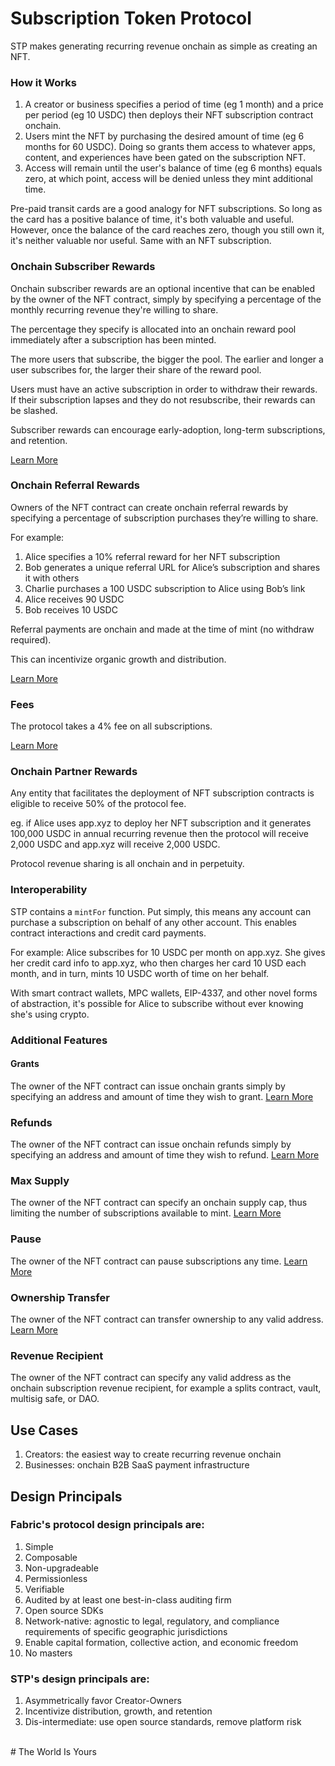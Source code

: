 # Subscription Token Protocol

STP makes generating recurring revenue onchain as simple as creating an NFT.

### How it Works

1. A creator or business specifies a period of time (eg 1 month) and a price per period (eg 10 USDC) then deploys their NFT subscription contract onchain.
2. Users mint the NFT by purchasing the desired amount of time (eg 6 months for 60 USDC). Doing so grants them access to whatever apps, content, and experiences have been gated on the subscription NFT.
3. Access will remain until the user's balance of time (eg 6 months) equals zero, at which point, access will be denied unless they mint additional time.

Pre-paid transit cards are a good analogy for NFT subscriptions. So long as the card has a positive balance of time, it's both valuable and useful. However, once the balance of the card reaches zero, though you still own it, it's neither valuable nor useful. Same with an NFT subscription.

### Onchain Subscriber Rewards

Onchain subscriber rewards are an optional incentive that can be enabled by the owner of the NFT contract, simply by specifying a percentage of the monthly recurring revenue they're willing to share.

The percentage they specify is allocated into an onchain reward pool immediately after a subscription has been minted.

The more users that subscribe, the bigger the pool. The earlier and longer a user subscribes for, the larger their share of the reward pool.

Users must have an active subscription in order to withdraw their rewards. If their subscription lapses and they do not resubscribe, their rewards can be slashed.

Subscriber rewards can encourage early-adoption, long-term subscriptions, and retention.

[Learn More](/stp/rewards)

### Onchain Referral Rewards

Owners of the NFT contract can create onchain referral rewards by specifying a percentage of subscription purchases they’re willing to share.

For example:

1. Alice specifies a 10% referral reward for her NFT subscription
2. Bob generates a unique referral URL for Alice’s subscription and shares it with others
3. Charlie purchases a 100 USDC subscription to Alice using Bob’s link
4. Alice receives 90 USDC
5. Bob receives 10 USDC

Referral payments are onchain and made at the time of mint (no withdraw required).

This can incentivize organic growth and distribution.

[Learn More](/stp/referrals)

### Fees

The protocol takes a 4% fee on all subscriptions.

[Learn More](/stp/fees)

### Onchain Partner Rewards
Any entity that facilitates the deployment of NFT subscription contracts is eligible to receive 50% of the protocol fee.

eg. if Alice uses app.xyz to deploy her NFT subscription and it generates 100,000 USDC in annual recurring revenue then the protocol will receive 2,000 USDC and app.xyz will receive 2,000 USDC.

Protocol revenue sharing is all onchain and in perpetuity.

### Interoperability

STP contains a `mintFor` function. Put simply, this means any account can purchase a subscription on behalf of any other account. This enables contract interactions and credit card payments.

For example: Alice subscribes for 10 USDC per month on app.xyz. She gives her credit card info to app.xyz, who then charges her card 10 USD each month, and in turn, mints 10 USDC worth of time on her behalf.

With smart contract wallets, MPC wallets, EIP-4337, and other novel forms of abstraction, it's possible for Alice to subscribe without ever knowing she's using crypto.

### Additional Features

#### Grants
The owner of the NFT contract can issue onchain grants simply by specifying an address and amount of time they wish to grant. [Learn More](/stp/grants)

### Refunds
The owner of the NFT contract can issue onchain refunds simply by specifying an address and amount of time they wish to refund.  [Learn More](/stp/refunds)

### Max Supply
The owner of the NFT contract can specify an onchain supply cap, thus limiting the number of subscriptions available to mint.  [Learn More](/stp/advanced#adjusting-supply-cap)

### Pause
The owner of the NFT contract can pause subscriptions any time. [Learn More](/stp/advanced#pausing-and-unpausing)

### Ownership Transfer
The owner of the NFT contract can transfer ownership to any valid address. [Learn More](/stp/advanced#transfering-ownership)

### Revenue Recipient
The owner of the NFT contract can specify any valid address as the onchain subscription revenue recipient, for example a splits contract, vault, multisig safe, or DAO.


## Use Cases

1. Creators: the easiest way to create recurring revenue onchain
2. Businesses: onchain B2B SaaS payment infrastructure


## Design Principals

### Fabric's protocol design principals are:

1. Simple
2. Composable
3. Non-upgradeable
4. Permissionless
5. Verifiable
6. Audited by at least one best-in-class auditing firm
7. Open source SDKs
8. Network-native: agnostic to legal, regulatory, and compliance requirements of specific geographic jurisdictions
9. Enable capital formation, collective action, and economic freedom
10. No masters

### STP's design principals are:

1. Asymmetrically favor Creator-Owners
2. Incentivize distribution, growth, and retention
3. Dis-intermediate: use open source standards, remove platform risk

<br />
# The World Is Yours